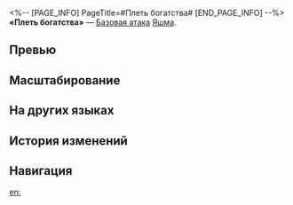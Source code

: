 <%-- [PAGE_INFO]
PageTitle=#Плеть богатства#
[END_PAGE_INFO] --%>
{{Навык Инфобокс
|Название         = Плеть богатства
|Изображение      = Навык Плеть богатства.png
|Персонаж         = Яшма
|Тип              = Базовая атака
|Тэг              = Взрывная атака
|УронСтойк        = 10 (основная цель)<br />5
|ЭнергияГен       = 20
|Энергия          = 
|Длительность     = 
|Описание         = Наносит выбранному противнику квантовый урон, равный {{Цвет|Выделенный|45%—99%}} от силы атаки Яшмы, и квантовый урон соседним целям, равный {{Цвет|Выделенный|15%—33%}} от силы атаки Яшмы.
|Свойство1        = 
|Масштабирование1 = 
}}
'''«Плеть богатства»''' — [[Базовая атака]] [[Яшма]].

==Превью==
{{Превью
|Файл = Плеть богатства Превью
}}

==Масштабирование==
{{Масштабирование навыка
|45%;54%;63%;72%;81%;90%;99%;108%;117%;126%
|15%;18%;21%;24%;27%;30%;33%;36%;39%;42%
}}

==На других языках==
{{На других языках
|en   = Lash of Riches
|zhs  = 挞楚抽薪
|zht  = 撻楚抽薪
|ja   = むしり{{Rubi|取|と}}る{{Rubi|鞭打|むちう}}ち
|ko   = 갈취의 채찍
|es   = Flagelo de la opulencia
|fr   = Revers de fortune
|ru   = Плеть богатства
|th   = Lash of Riches
|vi   = Cú Quất Tiền Tài
|de   = Peitsche des Reichtums
|id   = Lash of Riches
|pt   = Chicote de Riquezas
}}

==История изменений==
{{История изменений|3.5}}

==Навигация==
{{Навык Навбокс|Яшма}}

[[en:]]